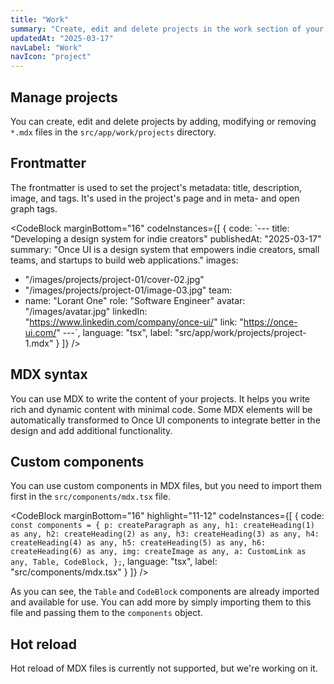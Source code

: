 ```yaml
---
title: "Work"
summary: "Create, edit and delete projects in the work section of your Magic Portfolio."
updatedAt: "2025-03-17"
navLabel: "Work"
navIcon: "project"
---
```


## Manage projects

You can create, edit and delete projects by adding, modifying or removing `*.mdx` files in the `src/app/work/projects` directory.

## Frontmatter

The frontmatter is used to set the project's metadata: title, description, image, and tags. It's used in the project's page and in meta- and open graph tags.

<CodeBlock
    marginBottom="16"
    codeInstances={[
      {
        code:
`---
title: "Developing a design system for indie creators"
publishedAt: "2025-03-17"
summary: "Once UI is a design system that empowers indie creators, small teams, and startups to build web applications."
images:
  - "/images/projects/project-01/cover-02.jpg"
  - "/images/projects/project-01/image-03.jpg"
team:
  - name: "Lorant One"
    role: "Software Engineer"
    avatar: "/images/avatar.jpg"
    linkedIn: "https://www.linkedin.com/company/once-ui/"
link: "https://once-ui.com/"
---`,
        language: "tsx",
        label: "src/app/work/projects/project-1.mdx"
      }
    ]}
/>

## MDX syntax

You can use MDX to write the content of your projects. It helps you write rich and dynamic content with minimal code. Some MDX elements will be automatically transformed to Once UI components to integrate better in the design and add additional functionality.

## Custom components

You can use custom components in MDX files, but you need to import them first in the `src/components/mdx.tsx` file.

<CodeBlock
    marginBottom="16"
    highlight="11-12"
    codeInstances={[
      {
        code:
`const components = {
    p: createParagraph as any,
    h1: createHeading(1) as any,
    h2: createHeading(2) as any,
    h3: createHeading(3) as any,
    h4: createHeading(4) as any,
    h5: createHeading(5) as any,
    h6: createHeading(6) as any,
    img: createImage as any,
    a: CustomLink as any,
    Table,
    CodeBlock,
};`,
        language: "tsx",
        label: "src/components/mdx.tsx"
      }
    ]}
/>

As you can see, the `Table` and `CodeBlock` components are already imported and available for use. You can add more by simply importing them to this file and passing them to the `components` object.

## Hot reload

Hot reload of MDX files is currently not supported, but we're working on it.